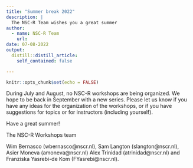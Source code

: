 ```yaml
---
title: "Summer break 2022"
description: |
  The NSC-R Team wishes you a great summer
author:
  - name: NSC-R Team
    url: 
date: 07-08-2022
output:
  distill::distill_article:
    self_contained: false

---
```


```r
knitr::opts_chunk$set(echo = FALSE)
```
During July and August, no NSC-R workshops are being organized. We hope to be back in September with a new series. Please let us know if you have any ideas for the organization of the workshops, or if you have suggestions for topics or for instructors (including yourself).

Have a great summer!

The NSC-R Workshops team

Wim Bernasco (wbernasco@nscr.nl), Sam Langton (slangton@nscr.nl), Asier Moneva (amoneva@nscr.nl) Alex Trinidad (atrinidad@nscr.nl) and Franziska Yasrebi-de Kom (FYasrebi@nscr.nl).

